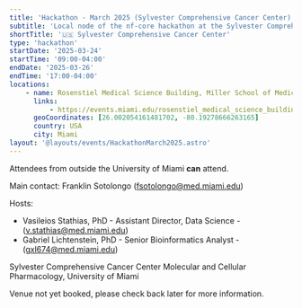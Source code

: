 ```yaml
---
title: 'Hackathon - March 2025 (Sylvester Comprehensive Cancer Center)'
subtitle: 'Local node of the nf-core hackathon at the Sylvester Comprehensive Cancer Center, University of Miami, USA'
shortTitle: '🇺🇸 Sylvester Comprehensive Cancer Center'
type: 'hackathon'
startDate: '2025-03-24'
startTime: '09:00-04:00'
endDate: '2025-03-26'
endTime: '17:00-04:00'
locations:
    - name: Rosenstiel Medical Science Building, Miller School of Medicine
      links:
          - https://events.miami.edu/rosenstiel_medical_science_building
      geoCoordinates: [26.002054161481702, -80.19278666263165]
      country: USA
      city: Miami
layout: '@layouts/events/HackathonMarch2025.astro'
---
```


Attendees from outside the University of Miami **can** attend.

Main contact: Franklin Sotolongo ([fsotolongo@med.miami.edu](mailto:fsotolongo@med.miami.edu))

Hosts:

-   Vasileios Stathias, PhD - Assistant Director, Data Science - ([v.stathias@med.miami.edu](mailto:v.stathias@med.miami.edu))
-   Gabriel Lichtenstein, PhD - Senior Bioinformatics Analyst - ([gxl674@med.miami.edu](mailto:gxl674@med.miami.edu))

Sylvester Comprehensive Cancer Center
Molecular and Cellular Pharmacology, University of Miami

Venue not yet booked, please check back later for more information.
